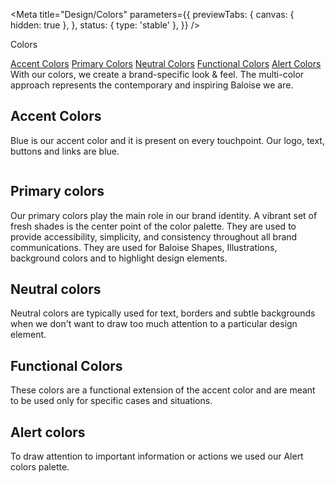 
<Meta
  title="Design/Colors"
  parameters={{
    previewTabs: {
      canvas: { hidden: true },
    },
    status: { type: 'stable' },
  }}
/>

<bal-doc-banner subtitle="Design">Colors</bal-doc-banner>

<bal-doc-tabs>
  <a href="#accent-colors">Accent Colors</a>
  <a href="#primary-colors">Primary Colors</a>
  <a href="#neutral-colors">Neutral Colors</a>
  <a href="#functional-colors">Functional Colors</a>
  <a href="#alert-colors">Alert Colors</a>
</bal-doc-tabs>

<bal-doc-lead>
  With our colors, we create a brand-specific look & feel. The multi-color approach represents the contemporary and
  inspiring Baloise we are.
</bal-doc-lead>

## Accent Colors

Blue is our accent color and it is present on every touchpoint. Our logo, text, buttons and links are blue.

<bal-doc-app>
  <div class="columns">
    <bal-doc-color
      class="column is-one-quarter"
      background
      color="primary"
      description="Brand Color"
      inverted
    ></bal-doc-color>
  </div>
</bal-doc-app>

## Primary colors

Our primary colors play the main role in our brand identity. A vibrant set of fresh shades is the center point of the color palette. They are used to provide accessibility, simplicity, and consistency throughout all brand communications. They are used for Baloise Shapes, Illustrations, background colors and to highlight design elements.

<bal-doc-app>
  <bal-doc-support-color color="green"></bal-doc-support-color>
</bal-doc-app>

<bal-doc-app>
  <bal-doc-support-color color="purple"></bal-doc-support-color>
</bal-doc-app>

<bal-doc-app>
  <bal-doc-support-color color="red"></bal-doc-support-color>
</bal-doc-app>

<bal-doc-app>
  <bal-doc-support-color color="yellow"></bal-doc-support-color>
</bal-doc-app>

## Neutral colors

Neutral colors are typically used for text, borders and subtle backgrounds when we don't want to draw too much attention to a particular design element.

<bal-doc-app>
  <bal-doc-support-color color="grey"></bal-doc-support-color>
</bal-doc-app>

## Functional Colors

These colors are a functional extension of the accent color and are meant to be used only for specific cases and situations.

<bal-doc-app>
  <bal-doc-support-color color="blue"></bal-doc-support-color>
</bal-doc-app>

<bal-doc-app>
  <bal-doc-support-color color="light-blue"></bal-doc-support-color>
</bal-doc-app>

## Alert colors

To draw attention to important information or actions we used our Alert colors palette.

<bal-doc-app>
  <bal-doc-support-color color="info"></bal-doc-support-color>
</bal-doc-app>

<bal-doc-app>
  <bal-doc-support-color color="success"></bal-doc-support-color>
</bal-doc-app>

<bal-doc-app>
  <bal-doc-support-color color="warning"></bal-doc-support-color>
</bal-doc-app>

<bal-doc-app>
  <bal-doc-support-color color="danger"></bal-doc-support-color>
</bal-doc-app>

<bal-doc-github link="/stories/design/01-colors.stories.mdx"></bal-doc-github>

